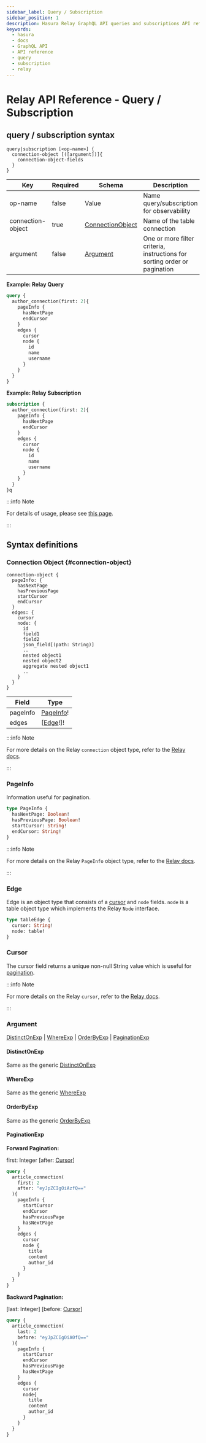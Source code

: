 ```yaml
---
sidebar_label: Query / Subscription
sidebar_position: 1
description: Hasura Relay GraphQL API queries and subscriptions API reference
keywords:
  - hasura
  - docs
  - GraphQL API
  - API reference
  - query
  - subscription
  - relay
---
```


# Relay API Reference - Query / Subscription

## **query** / **subscription** syntax

```none
query|subscription [<op-name>] {
  connection-object [([argument])]{
    connection-object-fields
  }
}
```

| Key               | Required | Schema                                | Description                                                               |
|-------------------|----------|---------------------------------------|---------------------------------------------------------------------------|
| op-name           | false    | Value                                 | Name query/subscription for observability                                 |
| connection-object | true     | [ConnectionObject](#connection-object) | Name of the table connection                                              |
| argument          | false    | [Argument](#argument)                 | One or more filter criteria, instructions for sorting order or pagination |

**Example: Relay Query**

```graphql
query {
  author_connection(first: 2){
    pageInfo {
      hasNextPage
      endCursor
    }
    edges {
      cursor
      node {
        id
        name
        username
      }
    }
  }
}
```

**Example: Relay Subscription**

```graphql
subscription {
  author_connection(first: 2){
    pageInfo {
      hasNextPage
      endCursor
    }
    edges {
      cursor
      node {
        id
        name
        username
      }
    }
  }
}q
```

:::info Note

For details of usage, please see [this page](/graphql/core/databases/postgres/schema/relay-schema.mdx).

:::

## Syntax definitions

### Connection Object {#connection-object}

```none
connection-object {
  pageInfo: {
    hasNextPage
    hasPreviousPage
    startCursor
    endCursor
  }
  edges: {
    cursor
    node: {
      id
      field1
      field2
      json_field[(path: String)]
      ..
      nested object1
      nested object2
      aggregate nested object1
      ..
    }
  }
}
```

| Field    | Type                   |
|----------|------------------------|
| pageInfo | [PageInfo](#pageinfo)! |
| edges    | \[[Edge](#edge)!\]!    |

:::info Note

For more details on the Relay `connection` object type, refer to the
[Relay docs](https://relay.dev/graphql/connections.htm#sec-Connection-Types).

:::

### PageInfo

Information useful for pagination.

```graphql
type PageInfo {
  hasNextPage: Boolean!
  hasPreviousPage: Boolean!
  startCursor: String!
  endCursor: String!
}
```

:::info Note

For more details on the Relay `PageInfo` object type, refer to the
[Relay docs](https://relay.dev/graphql/connections.htm#sec-undefined.PageInfo).

:::

### Edge

Edge is an object type that consists of a [cursor](#cursor) and `node`
fields. `node` is a table object type which implements the Relay `Node`
interface.

```graphql
type tableEdge {
  cursor: String!
  node: table!
}
```

### Cursor

The cursor field returns a unique non-null String value which is useful
for [pagination](#paginationexp).

:::info Note

For more details on the Relay `cursor`, refer to the [Relay docs](https://relay.dev/graphql/connections.htm#sec-Cursor).

:::

### Argument

<div class="parsed-literal">

[DistinctOnExp](#distinctonexp) | [WhereExp](#whereexp) |
[OrderByExp](#orderbyexp) | [PaginationExp](#paginationexp)

</div>

#### DistinctOnExp

Same as the generic [DistinctOnExp](/graphql/core/api-reference/graphql-api/query.mdx#distinctonexp)

#### WhereExp

Same as the generic [WhereExp](/graphql/core/api-reference/graphql-api/query.mdx#whereexp)

#### OrderByExp

Same as the generic [OrderByExp](/graphql/core/api-reference/graphql-api/query.mdx#orderbyexp)

#### PaginationExp

**Forward Pagination:**

<div class="parsed-literal">

first: Integer \[after: [Cursor](#cursor)\]

</div>

```graphql
query {
  article_connection(
    first: 2
    after: "eyJpZCIgOiAzfQ=="
  ){
    pageInfo {
      startCursor
      endCursor
      hasPreviousPage
      hasNextPage
    }
    edges {
      cursor
      node {
        title
        content
        author_id
      }
    }
  }
}
```

**Backward Pagination:**

<div class="parsed-literal">

\[last: Integer\] \[before: [Cursor](#cursor)\]

</div>

```graphql
query {
  article_connection(
    last: 2
    before: "eyJpZCIgOiA0fQ=="
  ){
    pageInfo {
      startCursor
      endCursor
      hasPreviousPage
      hasNextPage
    }
    edges {
      cursor
      node{
        title
        content
        author_id
      }
    }
  }
}
```
